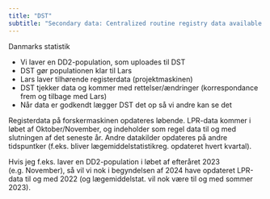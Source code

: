 ```yaml
---
title: "DST"
subtitle: "Secondary data: Centralized routine registry data available on remote research server"
---
```


Danmarks statistik



* Vi laver en DD2-population, som uploades til DST
* DST gør populationen klar til Lars
* Lars laver tilhørende registerdata (projektmaskinen)
* DST tjekker data og kommer med rettelser/ændringer (korrespondance frem og tilbage med Lars) 
* Når data er godkendt lægger DST det op så vi andre kan se det

Registerdata på forskermaskinen opdateres løbende. LPR-data kommer i løbet af Oktober/November,
og indeholder som regel data til og med slutningen af det seneste år. Andre datakilder opdateres på 
andre tidspuntker (f.eks. bliver lægemiddelstatistikreg. opdateret hvert kvartal).

Hvis jeg f.eks. laver en DD2-population i løbet af efteråret 2023 (e.g. November), så vil vi nok i begyndelsen af 
2024 have opdateret LPR-data til og med 2022 (og lægemiddelstat. vil nok være til og med sommer 2023).